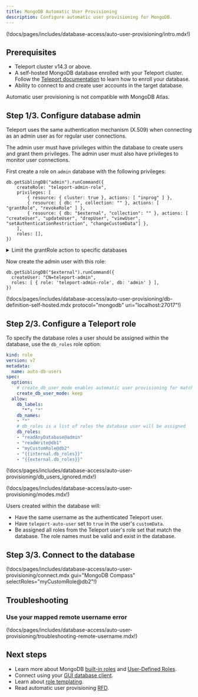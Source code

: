 ```yaml
---
title: MongoDB Automatic User Provisioning 
description: Configure automatic user provisioning for MongoDB.
---
```


(!docs/pages/includes/database-access/auto-user-provisioning/intro.mdx!)

## Prerequisites

- Teleport cluster v14.3 or above.
- A self-hosted MongoDB database enrolled with your Teleport cluster. Follow
  the [Teleport documentation](../enroll-self-hosted-databases/mongodb-self-hosted.mdx) to learn how
  to enroll your database.
- Ability to connect to and create user accounts in the target database.

<Admonition type="note" title="Supported services">
Automatic user provisioning is not compatible with MongoDB Atlas.
</Admonition>

## Step 1/3. Configure database admin

Teleport uses the same authentication mechanism (X.509) when connecting as an
admin user as for regular user connections.

The admin user must have privileges within the database to create users and
grant them privileges. The admin user must also have privileges to monitor user
connections.

First create a role on `admin` database with the following privileges:

```code
db.getSiblingDB("admin").runCommand({
    createRole: "teleport-admin-role",
    privileges: [
        { resource: { cluster: true }, actions: [ "inprog" ] },
        { resource: { db: "", collection: "" }, actions: [ "grantRole", "revokeRole" ] },
        { resource: { db: "$external", "collection": "" }, actions: [ "createUser", "updateUser", "dropUser", "viewUser", "setAuthenticationRestriction", "changeCustomData"] },
    ],
    roles: [],
})
```

<details>
<summary>Limit the grantRole action to specific databases</summary>
In the above example, the `grantRole` privilege is granted to the admin user
for all databases in order for the admin user to assign roles from all
databases, including the `admin` database.

To enforce the principle of least privilege, you can limit the `grantRole` to
only the databases that own the roles to be assigned to the auto-provisioned
users:

```code
db.getSiblingDB("admin").runCommand({
    createRole: "teleport-admin-role",
    privileges: [
        { resource: { cluster: true }, actions: [ "inprog" ] },
        { resource: { db: "", collection: "" }, actions: [ "revokeRole" ] },
        { resource: { db: "$external", "collection": "" }, actions: [ "createUser", "updateUser", "dropUser", "viewUser", "setAuthenticationRestriction", "changeCustomData"] },
        { resource: { db: "<db1>", collection: "" }, actions: [ "grantRole" ] },
        { resource: { db: "<db2>", collection: "" }, actions: [ "grantRole" ] },
        ...
    ],
    roles: [],
})
```
</details>

Now create the admin user with this role:

```code
db.getSiblingDB("$external").runCommand({
  createUser: "CN=teleport-admin",
  roles: [ { role: 'teleport-admin-role', db: 'admin' } ],
})
```

(!docs/pages/includes/database-access/auto-user-provisioning/db-definition-self-hosted.mdx protocol="mongodb" uri="localhost:27017"!)


## Step 2/3. Configure a Teleport role

To specify the database roles a user should be assigned within the database,
use the `db_roles` role option:

```yaml
kind: role
version: v7
metadata:
  name: auto-db-users
spec:
  options:
    # create_db_user_mode enables automatic user provisioning for matching databases
    create_db_user_mode: keep
  allow:
    db_labels:
      "*": "*"
    db_names:
    - "*"
    # db_roles is a list of roles the database user will be assigned
    db_roles:
    - "readAnyDatabase@admin"
    - "readWrite@db1"
    - "myCustomRole@db2"
    - "{{internal.db_roles}}"
    - "{{external.db_roles}}"
```

(!docs/pages/includes/database-access/auto-user-provisioning/db_users_ignored.mdx!)

(!docs/pages/includes/database-access/auto-user-provisioning/modes.mdx!)

Users created within the database will:

- Have the same username as the authenticated Teleport user.
- Have `teleport-auto-user` set to `true` in the user's `customData`.
- Be assigned all roles from the Teleport user's role set that match the database.
  The role names must be valid and exist in the database.

## Step 3/3. Connect to the database

(!docs/pages/includes/database-access/auto-user-provisioning/connect.mdx gui="MongoDB Compass" selectRoles="myCustomRole@db2"!)

## Troubleshooting

### Use your mapped remote username error

(!docs/pages/includes/database-access/auto-user-provisioning/troubleshooting-remote-username.mdx!)

## Next steps
- Learn more about MongoDB [built-in roles](https://www.mongodb.com/docs/manual/reference/built-in-roles/) and [User-Defined Roles](https://www.mongodb.com/docs/manual/core/security-user-defined-roles/).
- Connect using your [GUI database client](../../../connect-your-client/gui-clients.mdx).
- Learn about [role templating](../../../admin-guides/access-controls/guides/role-templates.mdx).
- Read automatic user provisioning [RFD](https://github.com/gravitational/teleport/blob/master/rfd/0113-automatic-database-users.md).
